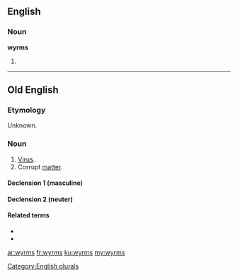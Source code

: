==English==

===Noun===
'''wyrms'''

# {{plural of|wyrm}}

[[Category:English plurals]]
----
==Old English==

===Etymology===
Unknown. 

===Noun===
{{ang-noun|mn}}

# [[virus|Virus]].
# Corrupt [[matter]].

====Declension 1 (masculine)====
{{ang-decl-noun-a-m|wyrms}}

====Declension 2 (neuter)====
{{ang-decl-noun-a-n|wyrms}}

====Related terms====
* {{l|ang|gewyrms|ġewyrms}}
* {{l|ang|wyrmsan}}

[[ar:wyrms]]
[[fr:wyrms]]
[[ku:wyrms]]
[[my:wyrms]]